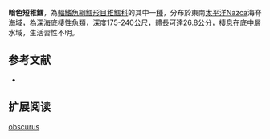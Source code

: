 {{Speciesbox
| name = 暗色短稚鱈
| status = NE
| status_system = iucn3.1
| trend = unknow
| genus = Gadella
| species = obscurus
| authority = [[Parin|Parin]], 1984
| synonyms = *''Physiculus obscurus '',Parin, 1984 
}}
'''暗色短稚鱈'''，為[[輻鰭魚綱|輻鰭魚綱]][[鱈形目|鱈形目]][[稚鱈科|稚鱈科]]的其中一[[種|種]]，分布於東南[[太平洋|太平洋]]Nazca海脊海域，為深海底棲性魚類，深度175-240公尺，體長可達26.8公分，棲息在底中層水域，生活習性不明。

==参考文献==
*{{FishBase_species|genus=Gadella|species=obscurus|year=2016|month=1}}

== 扩展阅读 ==
{{refbegin}}
{{wikispecies-inline|Gadella obscurus|暗色短稚鱈}}
{{refend}}
{{Taxonbar|from=Q1884740}}

[[Category:短稚鱈屬|obscurus]]


{{鱈形目小作品}}